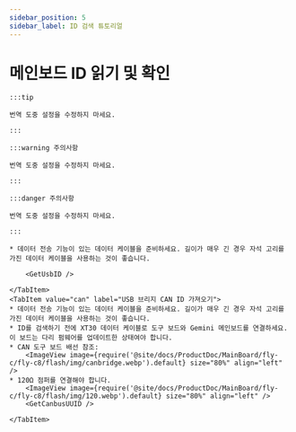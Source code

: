 ```yaml
---
sidebar_position: 5
sidebar_label: ID 검색 튜토리얼
---
```





# 메인보드 ID 읽기 및 확인

    :::tip

    번역 도중 설정을 수정하지 마세요.

    :::

    :::warning 주의사항

    번역 도중 설정을 수정하지 마세요.

    :::

    :::danger 주의사항

    번역 도중 설정을 수정하지 마세요.

    :::

<Tabs>
    <TabItem value="usb" label="USB ID 가져오기" default>
        
    * 데이터 전송 기능이 있는 데이터 케이블을 준비하세요. 길이가 매우 긴 경우 자석 고리를 가진 데이터 케이블을 사용하는 것이 좋습니다.
    
        <GetUsbID />
        
    </TabItem>
    <TabItem value="can" label="USB 브리지 CAN ID 가져오기">
    * 데이터 전송 기능이 있는 데이터 케이블을 준비하세요. 길이가 매우 긴 경우 자석 고리를 가진 데이터 케이블을 사용하는 것이 좋습니다.
    * ID를 검색하기 전에 XT30 데이터 케이블로 도구 보드와 Gemini 메인보드를 연결하세요. 이 보드는 다리 펌웨어를 업데이트한 상태여야 합니다.
    * CAN 도구 보드 배선 참조:
        <ImageView image={require('@site/docs/ProductDoc/MainBoard/fly-c/fly-c8/flash/img/canbridge.webp').default} size="80%" align="left" /> 
    * 120Ω 점퍼를 연결해야 합니다.
        <ImageView image={require('@site/docs/ProductDoc/MainBoard/fly-c/fly-c8/flash/img/120.webp').default} size="80%" align="left" /> 
        <GetCanbusUUID />

    </TabItem>
</Tabs>